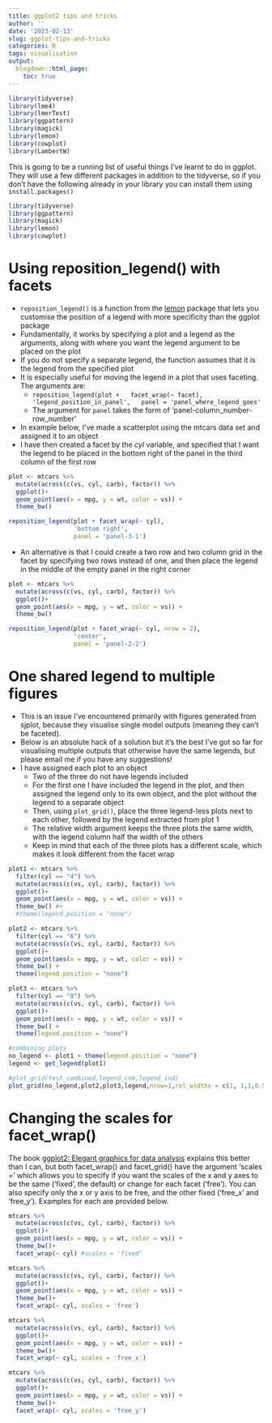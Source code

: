 ```yaml
---
title: ggplot2 tips and tricks
author: ''
date: '2023-02-13'
slug: ggplot-tips-and-tricks
categories: R
tags: visualisation
output:
  blogdown::html_page:
    toc: true
---
```


```r
library(tidyverse)
library(lme4)
library(lmerTest)
library(ggpattern)
library(magick)
library(lemon)
library(cowplot)
library(LambertW)
```

This is going to be a running list of useful things I've learnt to do in ggplot. They will use a few different packages in addition to the tidyverse, so if you don't have the following already in your library you can install them using `install.packages()`

```r
library(tidyverse)
library(ggpattern)
library(magick)
library(lemon)
library(cowplot)
```

# Using reposition_legend() with facets
- `reposition_legend()` is a function from the [lemon](https://www.rdocumentation.org/packages/lemon/versions/0.4.6/topics/reposition_legend) package that lets you 
customise the position of a legend with more specificity than the ggplot package
- Fundamentally, it works by specifying a plot and a legend as the arguments, 
along with where you want the legend argument to be placed on the plot
- If you do not specify a separate legend, the function assumes that it is the 
legend from the specified plot 
- It is especially useful for moving the legend in a plot that uses faceting. The arguments are:
  * `reposition_legend(plot +  
  facet_wrap(~ facet),  
  'legend_position_in_panel',  
  panel = 'panel_where_legend_goes'`
  * The argument for `panel` takes the form of 'panel-column_number-row_number'
- In example below, I've made a scatterplot using the mtcars data set and assigned it to an object
- I have then created a facet by the *cyl* variable, and specified that I want the legend to be placed in the bottom right of the panel in the third column of the first row

```r
plot <- mtcars %>% 
  mutate(across(c(vs, cyl, carb), factor)) %>% 
  ggplot()+
  geom_point(aes(x = mpg, y = wt, color = vs)) +
  theme_bw()

reposition_legend(plot + facet_wrap(~ cyl),
                  'bottom right', 
                  panel = 'panel-3-1')
```

- An alternative is that I could create a two row and two column grid in the facet by
specifying two rows instead of one, and then place the legend in the middle of the 
empty panel in the right corner  

```r
plot <- mtcars %>% 
  mutate(across(c(vs, cyl, carb), factor)) %>% 
  ggplot()+
  geom_point(aes(x = mpg, y = wt, color = vs)) +
  theme_bw()

reposition_legend(plot + facet_wrap(~ cyl, nrow = 2),
                  'center', 
                  panel = 'panel-2-2')
```

  
# One shared legend to multiple figures 
- This is an issue I've encountered primarily with figures generated from sjplot, because they visualise single model outputs (meaning they can't be faceted). 
- Below is an absolute hack of a solution but it's the best I've got so far for visualising multiple outputs that otherwise have the same legends, but please email me if you have any suggestions! 
- I have assigned each plot to an object
  * Two of the three do not have legends included  
  * For the first one I have included the legend in the plot, and then assigned the legend only to its own object, and the plot without the legend to a separate object  
  * Then, using `plot_grid()`, place the three legend-less plots next to each other, followed by the legend extracted from plot 1  
  * The relative width argument keeps the three plots the same width, with the legend column half the width of the others  
  * Keep in mind that each of the three plots has a different scale, which makes it look different from the facet wrap  
 
```r
plot1 <- mtcars %>% 
  filter(cyl == "4") %>% 
  mutate(across(c(vs, cyl, carb), factor)) %>% 
  ggplot()+
  geom_point(aes(x = mpg, y = wt, color = vs)) +
  theme_bw() #+ 
  #theme(legend.position = "none")

plot2 <- mtcars %>% 
  filter(cyl == "6") %>% 
  mutate(across(c(vs, cyl, carb), factor)) %>% 
  ggplot()+
  geom_point(aes(x = mpg, y = wt, color = vs)) +
  theme_bw() +
  theme(legend.position = "none")

plot3 <- mtcars %>% 
  filter(cyl == "8") %>% 
  mutate(across(c(vs, cyl, carb), factor)) %>% 
  ggplot()+
  geom_point(aes(x = mpg, y = wt, color = vs)) +
  theme_bw() +
  theme(legend.position = "none")

#combining plots
no_legend <- plot1 + theme(legend.position = "none")
legend <- get_legend(plot1)

#plot_grid(test_combined,legend_com,legend_ind)
plot_grid(no_legend,plot2,plot3,legend,nrow=1,rel_widths = c(1, 1,1,0.5))

```
 

# Changing the scales for facet_wrap()
The book [ggplot2: Elegant graphics for data analysis](https://ggplot2-book.org/facet.html) explains this better than I can, but both facet_wrap() and facet_grid() have the argument 'scales =' which allows you to specify if you want the scales of the x and y axes to be the same ('fixed', the default) or change for each facet ('free'). You can also specify only the x or y axis to be free, and the other fixed ('free_x' and 'free_y'). Examples for each are provided below.

```r
mtcars %>% 
  mutate(across(c(vs, cyl, carb), factor)) %>% 
  ggplot()+
  geom_point(aes(x = mpg, y = wt, color = vs)) +
  theme_bw()+
  facet_wrap(~ cyl) #scales = 'fixed'

mtcars %>% 
  mutate(across(c(vs, cyl, carb), factor)) %>% 
  ggplot()+
  geom_point(aes(x = mpg, y = wt, color = vs)) +
  theme_bw()+
  facet_wrap(~ cyl, scales = 'free') 

mtcars %>% 
  mutate(across(c(vs, cyl, carb), factor)) %>% 
  ggplot()+
  geom_point(aes(x = mpg, y = wt, color = vs)) +
  theme_bw()+
  facet_wrap(~ cyl, scales = 'free_x') 

mtcars %>% 
  mutate(across(c(vs, cyl, carb), factor)) %>% 
  ggplot()+
  geom_point(aes(x = mpg, y = wt, color = vs)) +
  theme_bw()+
  facet_wrap(~ cyl, scales = 'free_y') 
```

